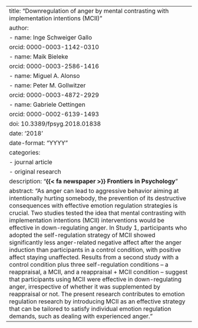 ---
title: "Downregulation of anger by mental contrasting with implementation intentions (MCII)"
author:
  - name: Inge Schweiger Gallo
    orcid: 0000-0003-1142-0310
  - name: Maik Bieleke
    orcid: 0000-0003-2586-1416
  - name: Miguel A. Alonso
  - name: Peter M. Gollwitzer
    orcid: 0000-0003-4872-2929
  - name: Gabriele Oettingen
    orcid: 0000-0002-6139-1493
doi: 10.3389/fpsyg.2018.01838
date: '2018'
date-format: "YYYY"
categories:
  - journal article
  - original research
description: "**{{< fa newspaper >}} Frontiers in Psychology**"
abstract: "As anger can lead to aggressive behavior aiming at intentionally hurting somebody, the prevention of its destructive consequences with effective emotion regulation strategies is crucial. Two studies tested the idea that mental contrasting with implementation intentions (MCII) interventions would be effective in down-regulating anger. In Study 1, participants who adopted the self-regulation strategy of MCII showed significantly less anger-related negative affect after the anger induction than participants in a control condition, with positive affect staying unaffected. Results from a second study with a control condition plus three self-regulation conditions – a reappraisal, a MCII, and a reappraisal + MCII condition – suggest that participants using MCII were effective in down-regulating anger, irrespective of whether it was supplemented by reappraisal or not. The present research contributes to emotion regulation research by introducing MCII as an effective strategy that can be tailored to satisfy individual emotion regulation demands, such as dealing with experienced anger."
---